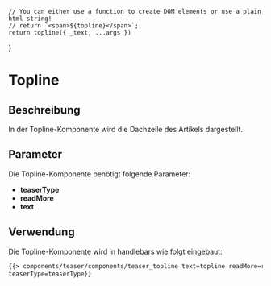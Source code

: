 

<Meta of={TeaserToplineStories} />

    // You can either use a function to create DOM elements or use a plain html string!
    // return `<span>${topline}</span>`;
    return topline({ _text, ...args })
}

# Topline

## Beschreibung

In der Topline-Komponente wird die Dachzeile des Artikels dargestellt.

## Parameter

Die Topline-Komponente benötigt folgende Parameter:

<ul>
  <li>
    <b>teaserType</b>
  </li>

  <li>
    <b>readMore</b>
  </li>

  <li>
    <b>text</b>
  </li>
</ul>

## Verwendung

Die Topline-Komponente wird in handlebars wie folgt eingebaut:

```html
{{> components/teaser/components/teaser_topline text=topline readMore=readMore
teaserType=teaserType}}
```

<Canvas withToolbar>
  <Story of={TeaserToplineStories.Default} />
</Canvas>

<ArgsTable story="default" />
